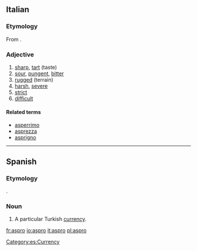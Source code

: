 ==Italian==

===Etymology===
From {{etyl|la|it}} {{term|asperus|lang=la}}.

===Adjective===
{{it-adj|aspr}}

# [[sharp]], [[tart]] (taste)
# [[sour]], [[pungent]], [[bitter]]
# [[rugged]] (terrain)
# [[harsh]], [[severe]]
# [[strict]]
# [[difficult]]

====Related terms====
*[[asperrimo]]
*[[asprezza]]
*[[asprigno]]

----

==Spanish==
{{tearoom}}
===Etymology===
{{etyl|el|es}} {{term|ἄσπρον|sc=Grek|lang=el}}.

===Noun===
{{es-noun-m}}

# A particular Turkish [[currency]].

[[Category:es:Currency]]

[[fr:aspro]]
[[io:aspro]]
[[it:aspro]]
[[pl:aspro]]